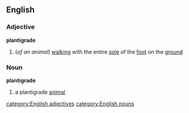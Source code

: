 ==English==
===Adjective===
{{wikipediapar|plantigrade locomotion}}
'''plantigrade'''
#(''of an animal'') [[walking]] with the entire [[sole]] of the [[foot]] on the [[ground]]
===Noun===
'''plantigrade'''
# a plantigrade [[animal]]
[[category:English adjectives]]
[[category:English nouns]]